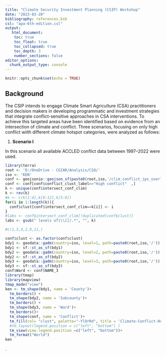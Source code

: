```yaml
---
title: "Climate Security Investment Planning (CSIP) Workshop"
date: "2023-03-20"
bibliography: references.bib
csl: "apa-6th-edition.csl"
output: 
   html_document:
    toc: true
    toc_float: true
    toc_collapsed: true
    toc_depth: 3
    number_sections: false
editor_options: 
  chunk_output_type: console
---
```


```r
knitr::opts_chunk$set(echo = TRUE)
```

## Background

The CSIP intends to engage Climate Smart Agriculture (CSA) practitioners and decision makers in developing programmatic and investment strategies that integrate conflict-sensitive approaches in CSA interventions. To achieve this targeted areas have been identified based on evidence from an intersection of climate and conflict. Three scenarios, focusing on only high conflict wiith different climate hotspot categories, were analyzed as follows:

1. **Scenario I**

In this scenario all available ACCLED conflict data between 1997--2022 were used. 

```r
library(terra)
root <- 'D:/OneDrive - CGIAR/Analysis/CSO/'
iso <- 'KEN'
conf <- geojsonio::geojson_sf(paste0(root,iso,'/clim_conflict_ips_overlays  (ACCLED-1997-2022).geojson'))
conf <- conf[conf$conflict_clust_label=="High conflict"  ,]
k <- unique(conf$intersect_conf_clim)
k <- rev(k)
#k <- c(k[1:4],k[9:12],k[5:8])
for(i in 1:length(k)){
  conf$clust[conf$intersect_conf_clim==k[i]] <- i
}
#labs <- conf$intersect_conf_clim[!duplicated(conf$clust)]
labs <- gsub(" levels of|\\[|/.*", "", k)

#c(1,3,4,2,9,11,)

conf$clust <- as.factor(conf$clust)
bdy1 <- geodata::gadm(country=iso, level=1, path=paste0(root,iso,'/'))
bdy1 <- sf::st_as_sf(bdy1)
bdy2 <- geodata::gadm(country=iso, level=2, path=paste0(root,iso,'/'))
bdy2 <- sf::st_as_sf(bdy2)
bdy3 <- geodata::gadm(country=iso, level=3, path=paste0(root,iso,'/'))
bdy3 <- sf::st_as_sf(bdy3)
conf$Ward <- conf$NAME_3
library(tmap)
library(mapview)
tmap_mode("view")
ken <- tm_shape(bdy1, name = 'County')+
  tm_borders() +
  tm_shape(bdy2, name = 'Subcounty')+
  tm_borders() +
  tm_shape(bdy3, name = 'Ward')+
  tm_borders()+
  tm_shape(conf, name = 'Conflict')+
  tm_fill(col= "clust", palette="-YlOrRd", title = 'Climate-Conflict-Hotspots', labels=labs, popup.vars=c("Ward", "FATALITIES", "climvar_medn_prec", "livelihoods", "female_population", "male_population", "median_male_female_edu_diff"))+
  #tm_layout(legend.position = c("left", "bottom") )
  tm_view(view.legend.position =c("left", "bottom"))+
  tm_format("World")
ken 

```
.
